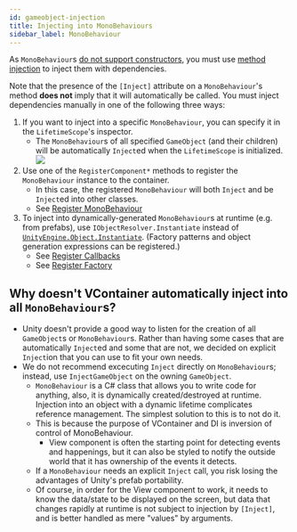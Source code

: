 ```yaml
---
id: gameobject-injection
title: Injecting into MonoBehaviours
sidebar_label: MonoBehaviour
---
```


As `MonoBehaviour`s [do not support constructors](https://docs.unity3d.com/ScriptReference/MonoBehaviour.Awake), you must use [method injection](./method-injection) to inject them with dependencies.

Note that the presence of the `[Inject]` attribute on a `MonoBehaviour`'s method **does not** imply that it will automatically be called. You must inject dependencies manually in one of the following three ways:

1. If you want to inject into a specific `MonoBehaviour`, you can specify it in the `LifetimeScope`'s inspector.
    - The `MonoBehaviour`s of all specified `GameObject` (and their children) will be automatically `Inject`ed when the `LifetimeScope` is initialized. ![](./assets/screenshot_auto_inject_gameobjects.png)
2. Use one of the `RegisterComponent*` methods to register the `MonoBehaviour` instance to the container.
    - In this case, the registered `MonoBehaviour` will both `Inject` and be `Inject`ed into other classes.
    - See [Register MonoBehaviour](../registering/register-monobehaviour)
3. To inject into dynamically-generated `MonoBehaviour`s at runtime (e.g. from prefabs), use `IObjectResolver.Instantiate` instead of [`UnityEngine.Object.Instantiate`](https://docs.unity3d.com/ScriptReference/Object.Instantiate). (Factory patterns and object generation expressions can be registered.)
    - See [Register Callbacks](../registering/register-callbacks)
    - See [Register Factory](../registering/register-factory)


## Why doesn't VContainer automatically inject into all `MonoBehaviour`s?

- Unity doesn't provide a good way to listen for the creation of all `GameObject`s or `MonoBehaviour`s. Rather than having some cases that are automatically `Inject`ed and some that are not, we decided on explicit `Inject`ion that you can use to fit your own needs.
- We do not recommend excecuting `Inject` directly on `MonoBehaviour`s; instead, use `InjectGameObject` on the owning `GameObject`.
  - `MonoBehaviour` is a C# class that allows you to write code for anything, also, it is dynamically created/destroyed at runtime. Injection into an object with a dynamic lifetime complicates reference management. The simplest solution to this is to not do it.
  - This is because the purpose of VContainer and DI is inversion of control of MonoBehaviour.
      - View component is often the starting point for detecting events and happenings, but it can also be styled to notify the outside world that it has ownership of the events it detects.
  - If a `MonoBehaviour` needs an explicit `Inject` call, you risk losing the advantages of Unity's prefab portability.
  - Of course, in order for the View component to work, it needs to know the data/state to be displayed on the screen, but data that changes rapidly at runtime is not subject to injection by `[Inject]`, and is better handled as mere "values" by arguments.

